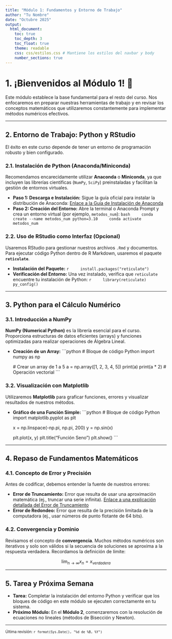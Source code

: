 ---
title: "Módulo 1: Fundamentos y Entorno de Trabajo"
author: "Tu Nombre"
date: "Octubre 2025"
output:
  html_document:
    toc: true
    toc_depth: 3
    toc_float: true
    theme: readable 
    css: css/estilos.css # Mantiene los estilos del navbar y body
    number_sections: true
---

# 1. ¡Bienvenidos al Módulo 1! 🚀

Este módulo establece la base fundamental para el resto del curso. Nos enfocaremos en preparar nuestras herramientas de trabajo y en revisar los conceptos matemáticos que utilizaremos constantemente para implementar métodos numéricos efectivos.

---

## 2. Entorno de Trabajo: Python y RStudio

El éxito en este curso depende de tener un entorno de programación robusto y bien configurado.

### 2.1. Instalación de Python (Anaconda/Miniconda)

Recomendamos encarecidamente utilizar **Anaconda** o **Miniconda**, ya que incluyen las librerías científicas (`NumPy`, `SciPy`) preinstaladas y facilitan la gestión de entornos virtuales.

* **Paso 1: Descarga e Instalación:** Sigue la guía oficial para instalar la distribución de Anaconda: [Enlace a la Guía de Instalación de Anaconda](enlace_guia_anaconda)
* **Paso 2: Creación del Entorno:** Abre la terminal o Anaconda Prompt y crea un entorno virtual (por ejemplo, `metodos_num`):
    ```bash
    conda create --name metodos_num python=3.10
    conda activate metodos_num
    ```

### 2.2. Uso de RStudio como Interfaz (Opcional)

Usaremos RStudio para gestionar nuestros archivos `.Rmd` y documentos. Para ejecutar código Python dentro de R Markdown, usaremos el paquete **`reticulate`**.

* **Instalación del Paquete:**
    ```r
    install.packages("reticulate")
    ```
* **Verificación del Entorno:** Una vez instalado, verifica que `reticulate` encuentre tu instalación de Python:
    ```r
    library(reticulate)
    py_config()
    ```

---

## 3. Python para el Cálculo Numérico

### 3.1. Introducción a NumPy

**NumPy (Numerical Python)** es la librería esencial para el curso. Proporciona estructuras de datos eficientes (arrays) y funciones optimizadas para realizar operaciones de Álgebra Lineal.

* **Creación de un Array:**
    ```python
    # Bloque de código Python
    import numpy as np

    # Crear un array de 1 a 5
    a = np.array([1, 2, 3, 4, 5])
    print(a)
    print(a * 2) # Operación vectorial
    ```

### 3.2. Visualización con Matplotlib

Utilizaremos **Matplotlib** para graficar funciones, errores y visualizar resultados de nuestros métodos.

* **Gráfico de una Función Simple:**
    ```python
    # Bloque de código Python
    import matplotlib.pyplot as plt

    x = np.linspace(-np.pi, np.pi, 200)
    y = np.sin(x)

    plt.plot(x, y)
    plt.title("Función Seno")
    plt.show()
    ```

---

## 4. Repaso de Fundamentos Matemáticos

### 4.1. Concepto de Error y Precisión

Antes de codificar, debemos entender la fuente de nuestros errores:

* **Error de Truncamiento:** Error que resulta de usar una aproximación matemática (ej., truncar una serie infinita). [Enlace a una explicación detallada del Error de Truncamiento](recursos/error_truncamiento.html)
* **Error de Redondeo:** Error que resulta de la precisión limitada de la computadora (ej., usar números de punto flotante de 64 bits).

### 4.2. Convergencia y Dominio

Revisamos el concepto de **convergencia**. Muchos métodos numéricos son iterativos y solo son válidos si la secuencia de soluciones se aproxima a la respuesta verdadera. Recordamos la definición de límite:

$$
\lim_{n \to \infty} x_n = x_{verdadera}
$$

---

## 5. Tarea y Próxima Semana

* **Tarea:** Completar la instalación del entorno Python y verificar que los bloques de código en este módulo se ejecuten correctamente en tu sistema.
* **Próximo Módulo:** En el **Módulo 2**, comenzaremos con la resolución de ecuaciones no lineales (métodos de Bisección y Newton).

***

<small>Última revisión: `r format(Sys.Date(), "%d de %B, %Y")`</small>